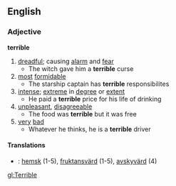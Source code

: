 ==English==
===Adjective===
'''terrible'''
#[[dreadful]]; causing [[alarm]] and [[fear]]
#* The witch gave him a '''terrible''' curse
#[[most]] [[formidable]]
#* The starship captain has '''terrible''' responsibilites
#[[intense]]; [[extreme]] in [[degree]] or [[extent]]
#* He paid a '''terrible''' price for his life of drinking
#[[unpleasant]], [[disagreeable]]
#* The food was '''terrible''' but it was free
#[[very]] [[bad]]
#* Whatever he thinks, he is a '''terrible''' driver

====Translations====
*{{sv}}: [[hemsk]] (1-5), [[fruktansvärd]] (1-5), [[avskyvärd]] (4)

[[gl:Terrible]]